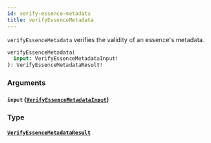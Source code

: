 ```yaml
---
id: verify-essence-metadata
title: verifyEssenceMetadata
---
```



`verifyEssenceMetadata` verifies the validity of an essence's metadata.

```graphql
verifyEssenceMetadata(
  input: VerifyEssenceMetadataInput!
): VerifyEssenceMetadataResult!
```


### Arguments

#### `input` ([`VerifyEssenceMetadataInput`](/cyberconnect/reference/inputs/verify-essence-metadata-input))




### Type

#### [`VerifyEssenceMetadataResult`](/cyberconnect/reference/objects/verify-essence-metadata-result) 






